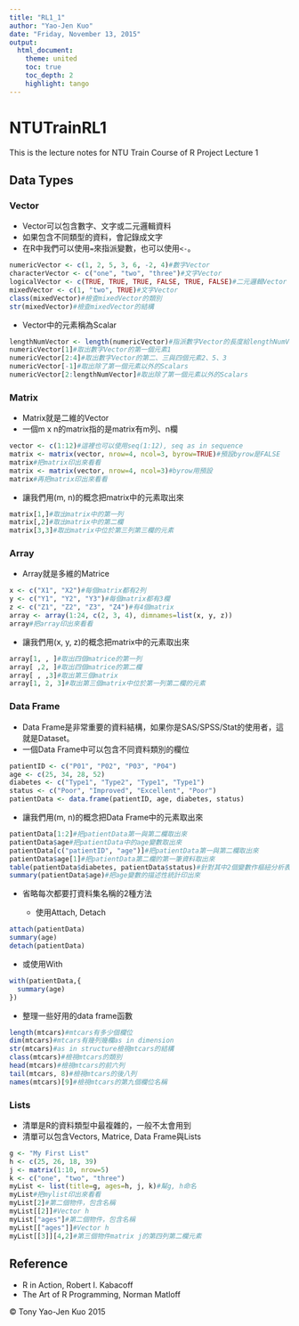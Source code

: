 ```yaml
---
title: "RL1_1"
author: "Yao-Jen Kuo"
date: "Friday, November 13, 2015"
output: 
  html_document:
    theme: united
    toc: true
    toc_depth: 2
    highlight: tango
---
```


# NTUTrainRL1
This is the lecture notes for NTU Train Course of R Project Lecture 1

## Data Types

### Vector

* Vector可以包含數字、文字或二元邏輯資料
* 如果包含不同類型的資料，會記錄成文字
* 在R中我們可以使用`=`來指派變數，也可以使用`<-`。

```r
numericVector <- c(1, 2, 5, 3, 6, -2, 4)#數字Vector
characterVector <- c("one", "two", "three")#文字Vector
logicalVector <- c(TRUE, TRUE, TRUE, FALSE, TRUE, FALSE)#二元邏輯Vector
mixedVector <- c(1, "two", TRUE)#文字Vector
class(mixedVector)#檢查mixedVector的類別
str(mixedVector)#檢查mixedVector的結構
```

* Vector中的元素稱為Scalar

```r
lengthNumVector <- length(numericVector)#指派數字Vector的長度給lengthNumVector
numericVector[1]#取出數字Vector的第一個元素1
numericVector[2:4]#取出數字Vector的第二、三與四個元素2、5、3
numericVector[-1]#取出除了第一個元素以外的Scalars
numericVector[2:lengthNumVector]#取出除了第一個元素以外的Scalars
```

### Matrix

* Matrix就是二維的Vector
* 一個m x n的matrix指的是matrix有m列、n欄

```r
vector <- c(1:12)#這裡也可以使用seq(1:12), seq as in sequence
matrix <- matrix(vector, nrow=4, ncol=3, byrow=TRUE)#預設byrow是FALSE
matrix#把matrix印出來看看
matrix <- matrix(vector, nrow=4, ncol=3)#byrow用預設
matrix#再把matrix印出來看看
```

* 讓我們用(m, n)的概念把matrix中的元素取出來

```r
matrix[1,]#取出matrix中的第一列
matrix[,2]#取出matrix中的第二欄
matrix[3,3]#取出matrix中位於第三列第三欄的元素
```

### Array

* Array就是多維的Matrice

```r
x <- c("X1", "X2")#每個matrix都有2列
y <- c("Y1", "Y2", "Y3")#每個matrix都有3欄
z <- c("Z1", "Z2", "Z3", "Z4")#有4個matrix
array <- array(1:24, c(2, 3, 4), dimnames=list(x, y, z))
array#把array印出來看看
```

* 讓我們用(x, y, z)的概念把matrix中的元素取出來

```r
array[1, , ]#取出四個matrice的第一列
array[ ,2, ]#取出四個matrice的第二欄
array[ , ,3]#取出第三個matrix
array[1, 2, 3]#取出第三個matrix中位於第一列第二欄的元素
```

### Data Frame

* Data Frame是非常重要的資料結構，如果你是SAS/SPSS/Stat的使用者，這就是Dataset。
* 一個Data Frame中可以包含不同資料類別的欄位

```r
patientID <- c("P01", "P02", "P03", "P04")
age <- c(25, 34, 28, 52)
diabetes <- c("Type1", "Type2", "Type1", "Type1")
status <- c("Poor", "Improved", "Excellent", "Poor")
patientData <- data.frame(patientID, age, diabetes, status)
```

* 讓我們用(m, n)的概念把Data Frame中的元素取出來

```r
patientData[1:2]#把patientData第一與第二欄取出來
patientData$age#把patientData中的age變數取出來
patientData[c("patientID", "age")]#把patientData第一與第二欄取出來
patientData$age[1]#把patientData第二欄的第一筆資料取出來
table(patientData$diabetes, patientData$status)#針對其中2個變數作樞紐分析表
summary(patientData$age)#把age變數的描述性統計印出來
```

* 省略每次都要打資料集名稱的2種方法

  * 使用Attach, Detach
  
```r
attach(patientData)
summary(age)
detach(patientData)
```
  
  * 或使用With
  
```r
with(patientData,{
  summary(age)
})
```

* 整理一些好用的data frame函數

```r
length(mtcars)#mtcars有多少個欄位
dim(mtcars)#mtcars有幾列幾欄as in dimension
str(mtcars)#as in structure檢視mtcars的結構
class(mtcars)#檢視mtcars的類別
head(mtcars)#檢視mtcars的前六列
tail(mtcars, 8)#檢視mtcars的後八列
names(mtcars)[9]#檢視mtcars的第九個欄位名稱
```

### Lists

* 清單是R的資料類型中最複雜的，一般不太會用到
* 清單可以包含Vectors, Matrice, Data Frame與Lists

```r
g <- "My First List"
h <- c(25, 26, 18, 39)
j <- matrix(1:10, nrow=5)
k <- c("one", "two", "three")
myList <- list(title=g, ages=h, j, k)#幫g, h命名
myList#把mylist印出來看看
myList[2]#第二個物件，包含名稱
myList[[2]]#Vector h
myList["ages"]#第二個物件，包含名稱
myList[["ages"]]#Vector h
myList[[3]][4,2]#第三個物件matrix j的第四列第二欄元素
```

## Reference
* R in Action, Robert I. Kabacoff
* The Art of R Programming, Norman Matloff

&copy; Tony Yao-Jen Kuo 2015
